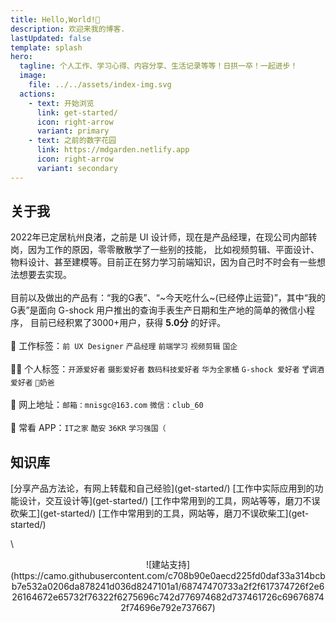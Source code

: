 ```yaml
---
title: Hello,World!👋
description: 欢迎来我的博客.
lastUpdated: false
template: splash
hero:
  tagline: 个人工作、学习心得、内容分享、生活记录等等！日拱一卒！一起进步！
  image:
    file: ../../assets/index-img.svg
  actions:
    - text: 开始浏览
      link: get-started/
      icon: right-arrow
      variant: primary
    - text: 之前的数字花园
      link: https://mdgarden.netlify.app
      icon: right-arrow
      variant: secondary
---
```


## 关于我
2022年已定居杭州良渚，之前是 UI 设计师，现在是产品经理，在现公司内部转岗，因为工作的原因，零零散散学了一些别的技能，
比如视频剪辑、平面设计、物料设计、甚至建模等。目前正在努力学习前端知识，因为自己时不时会有一些想法想要去实现。\
\
目前以及做出的产品有：“我的G表”、“~今天吃什么~(已经停止运营)”，其中“我的G表”是面向 G-shock 用户推出的查询手表生产日期和生产地的简单的微信小程序，
目前已经积累了3000+用户，获得 **5.0分** 的好评。\
\
💼 工作标签：`前 UX Designer` `产品经理` `前端学习` `视频剪辑` `国企`\
\
👨‍💻 个人标签：`开源爱好者` `摄影爱好者` `数码科技爱好者` `华为全家桶` `G-shock 爱好者` `🍸调酒爱好者` `🍼奶爸` \
\
📧 网上地址：`邮箱：mnisgc@163.com` `微信：club_60`\
\
📲 常看 APP：`IT之家` `酷安` `36KR` `学习强国（`

## 知识库
<CardGrid>
  <Card title="产品知识点" icon="moon">
    [分享产品方法论，有网上转载和自己经验](get-started/)
  </Card>
  <Card title="设计实战" icon="moon">
    [工作中实际应用到的功能设计，交互设计等](get-started/)
  </Card>
  <Card title="产品常用工具" icon="star">
    [工作中常用到的工具，网站等等，磨刀不误砍柴工](get-started/)
  </Card>
  <Card title="产品常用工具" icon="star">
    [工作中常用到的工具，网站等，磨刀不误砍柴工](get-started/)
  </Card>
</CardGrid>

<LinkCard
  title="查看所有的知识库"
  description="查看所有的知识库和文章，希望能为大家提供一些帮助，也欢迎批评指正，互相交流。"
  href="/get-started/"
/>
\
<center>![建站支持](https://camo.githubusercontent.com/c708b90e0aecd225fd0daf33a314bcbb7e532a0206da878241d036d8247101a1/68747470733a2f2f617374726f2e626164672e65732f76322f6275696c742d776974682d737461726c696768742f74696e792e737667)</center>